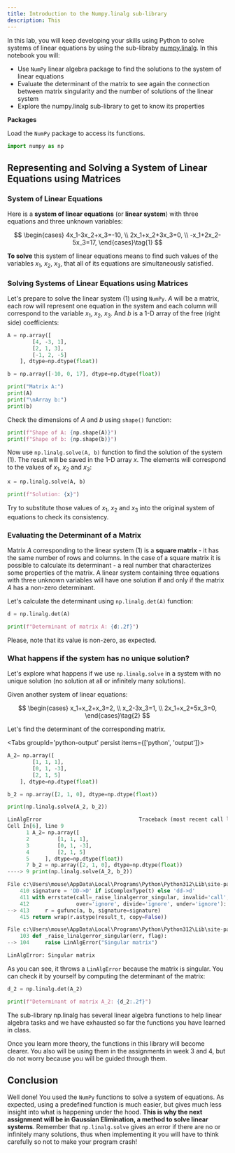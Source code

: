 ```yaml
---
title: Introduction to the Numpy.linalg sub-library
description: This 
---
```


In this lab, you will keep developing your skills using Python to solve systems of linear equations by using the sub-libraby [numpy.linalg](https://numpy.org/doc/stable/reference/routines.linalg.html). In this notebook you will:

- Use `NumPy` linear algebra package to find the solutions to the system of linear equations
- Evaluate the determinant of the matrix to see again the connection between matrix singularity and the number of solutions of the linear system
- Explore the numpy.linalg sub-library to get to know its properties

**Packages**

Load the `NumPy` package to access its functions.

```py
import numpy as np 
```

## Representing and Solving a System of Linear Equations using Matrices

### System of Linear Equations

Here is a **system of linear equations** (or **linear system**) with three equations and three unknown variables:


$$
\begin{cases} 
4x_1-3x_2+x_3=-10, \\ 2x_1+x_2+3x_3=0, \\ -x_1+2x_2-5x_3=17, \end{cases}\tag{1}
$$

**To solve** this system of linear equations means to find such values of the variables $x_1$, $x_2$, $x_3$, that all of its equations are simultaneously satisfied.

### Solving Systems of Linear Equations using Matrices

Let's prepare to solve the linear system $(1)$ using `NumPy`. $A$ will be a matrix, each row will represent one equation in the system and each column will correspond to the variable $x_1$, $x_2$, $x_3$. And $b$ is a 1-D array of the free (right side) coefficients:

```py
A = np.array([
        [4, -3, 1],
        [2, 1, 3],
        [-1, 2, -5]
    ], dtype=np.dtype(float))

b = np.array([-10, 0, 17], dtype=np.dtype(float))

print("Matrix A:")
print(A)
print("\nArray b:")
print(b)
```

Check the dimensions of $A$ and $b$ using `shape()` function:

```py
print(f"Shape of A: {np.shape(A)}")
print(f"Shape of b: {np.shape(b)}")
```

Now use `np.linalg.solve(A, b)` function to find the solution of the system $(1)$. The result will be saved in the 1-D array $x$. The elements will correspond to the values of $x_1$, $x_2$ and $x_3$:

```py
x = np.linalg.solve(A, b)

print(f"Solution: {x}")
```

Try to substitute those values of $x_1$, $x_2$ and $x_3$ into the original system of equations to check its consistency.

### Evaluating the Determinant of a Matrix

Matrix $A$ corresponding to the linear system $(1)$ is a **square matrix** - it has the same number of rows and columns. In the case of a square matrix it is possible to calculate its determinant - a real number that characterizes some properties of the matrix. A linear system containing three equations with three unknown variables will have one solution if and only if the matrix $A$ has a non-zero determinant.

Let's calculate the determinant using `np.linalg.det(A)` function:

```py 
d = np.linalg.det(A)

print(f"Determinant of matrix A: {d:.2f}")
```
<Callout>
Please, note that its value is non-zero, as expected.
</Callout>

### What happens if the system has no unique solution?

Let's explore what happens if we use `np.linalg.solve` in a system with no unique solution (no solution at all or infinitely many solutions).

Given another system of linear equations:

$$
\begin{cases} 
x_1+x_2+x_3=2, \\ x_2-3x_3=1, \\ 2x_1+x_2+5x_3=0, \end{cases}\tag{2}
$$

Let's find the determinant of the corresponding matrix.


<Tabs groupId='python-output' persist items={['python', 'output']}> 

```py tab="python" 
A_2= np.array([
        [1, 1, 1],
        [0, 1, -3],
        [2, 1, 5]
    ], dtype=np.dtype(float))

b_2 = np.array([2, 1, 0], dtype=np.dtype(float))

print(np.linalg.solve(A_2, b_2))
```

```py tab="output"
LinAlgError                               Traceback (most recent call last)
Cell In[6], line 9
      1 A_2= np.array([
      2         [1, 1, 1],
      3         [0, 1, -3],
      4         [2, 1, 5]
      5     ], dtype=np.dtype(float))
      7 b_2 = np.array([2, 1, 0], dtype=np.dtype(float))
----> 9 print(np.linalg.solve(A_2, b_2))

File c:\Users\mouse\AppData\Local\Programs\Python\Python312\Lib\site-packages\numpy\linalg\_linalg.py:413, in solve(a, b)
    410 signature = 'DD->D' if isComplexType(t) else 'dd->d'
    411 with errstate(call=_raise_linalgerror_singular, invalid='call',
    412               over='ignore', divide='ignore', under='ignore'):
--> 413     r = gufunc(a, b, signature=signature)
    415 return wrap(r.astype(result_t, copy=False))

File c:\Users\mouse\AppData\Local\Programs\Python\Python312\Lib\site-packages\numpy\linalg\_linalg.py:104, in _raise_linalgerror_singular(err, flag)
    103 def _raise_linalgerror_singular(err, flag):
--> 104     raise LinAlgError("Singular matrix")

LinAlgError: Singular matrix


```

</Tabs>

As you can see, it throws a `LinAlgError` because the matrix is singular. You can check it by yourself by computing the determinant of the matrix:

```py
d_2 = np.linalg.det(A_2)

print(f"Determinant of matrix A_2: {d_2:.2f}")
```
The sub-library np.linalg has several linear algebra functions to help linear algebra tasks and we have exhausted so far the functions you have learned in class. 

Once you learn more theory, the functions in this library will become clearer. You also will be using them in the assignments in week 3 and 4, but do not worry because you will be guided through them.

## Conclusion

Well done! You used the `NumPy` functions to solve a system of equations. As expected, using a predefined function is much easier, but gives much less insight into what is happening under the hood. **This is why the next assignment will be in Gaussian Elimination, a method to solve linear systems**. Remember that `np.linalg.solve` gives an error if there are no or infinitely many solutions, thus when implementing it you will have to think carefully so not to make your program crash!